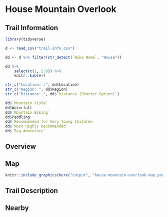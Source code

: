 # House Mountain Overlook

## Trail Information

```r
library(tidyverse)

d <- read_csv("trail-info.csv")

dd <- d %>% filter(str_detect(`Hike Name`, "House"))

dd %>% 
    select(c(1, 5:8)) %>% 
    knitr::kable()
```

```r
str_c("Location: :", dd$Location)
str_c("Region: ", dd$Region)
str_c("Distance: ", dd$`Distance (Shorter Option)`)
```

```r
dd$`Mountain Vista`
dd$Waterfall
dd$`Mountain Biking`
dd$Paddling
dd$`Recommended for Very Young Children`
dd$`Most Highly Recommended`
dd$`Big Adventure`
```

## Overview

## Map

```r
knitr::include_graphics(here("output", "house-mountain-overlook-map.png"))
```

## Trail Description

## Nearby
